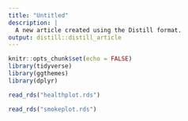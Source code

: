 ```yaml
---
title: "Untitled"
description: |
  A new article created using the Distill format.
output: distill::distill_article
---
```


```r
knitr::opts_chunk$set(echo = FALSE)
library(tidyverse)
library(ggthemes)
library(dplyr)
```

```r
read_rds("healthplot.rds")
```

```r
read_rds("smokeplot.rds")
```





